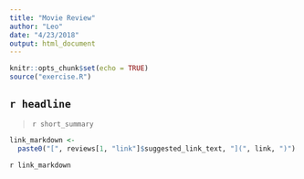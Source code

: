```yaml
---
title: "Movie Review"
author: "Leo"
date: "4/23/2018"
output: html_document
---
```


```r
knitr::opts_chunk$set(echo = TRUE)
source("exercise.R")
```

## `r headline`

> `r short_summary`

```r
link_markdown <-
  paste0("[", reviews[1, "link"]$suggested_link_text, "](", link, ")")
```
`r link_markdown`
